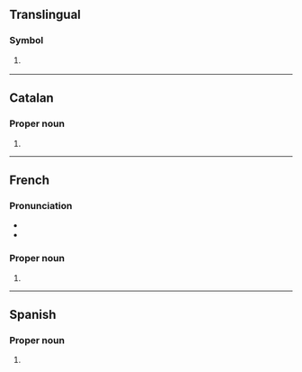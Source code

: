{{also|Appendix:Variations of "ru"}}
==Translingual==

===Symbol===
{{mul-symbol}}

# {{ISO 3166|1|2|Russia|from=1992}}
#: {{syn|mul|RUS|qq1={{w|ISO 3166-1 alpha-3|alpha-3}}}}

----

==Catalan==

===Proper noun===
{{ca-proper noun|m}}

# {{initialism of|ca|Regne Unit|gloss=[[UK]]}}

----

==French==

===Pronunciation===
* {{fr-IPA}}
* {{audio|fr|LL-Q150 (fra)-Lepticed7-RU.wav|Audio}}

===Proper noun===
{{fr-proper noun|m}}

# {{initialism of|fr|Royaume-Uni}}

----

==Spanish==

===Proper noun===
{{es-proper noun|m}}

# {{initialism of|es|Reino Unido|gloss=[[UK]]}}
